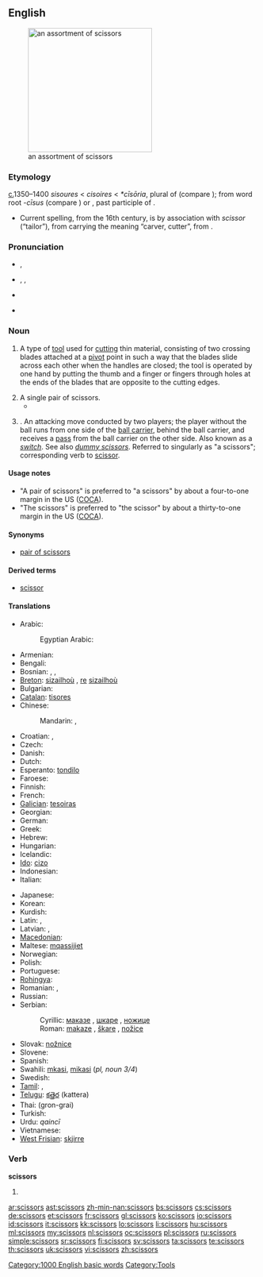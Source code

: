 ==English==
[[Image:Nozyczki4.jpg|thumb|right|250px|an assortment of scissors]]

===Etymology===
[[c.]]1350–1400 {{etyl|enm}} ''sisoures'' < {{etyl|fro}} ''cisoires'' < {{etyl|VL.}} ''*cīsōria'', plural of {{etyl|LL.}} {{term|cīsōrium||cutting tool}} (compare {{term|chisel}}); from {{etyl|la}} word root ''-cīsus'' (compare {{term|excise}}) or {{term|cæsus}}, past participle of {{term|cædere||to cut}}.
* Current spelling, from the 16th century, is by association with {{etyl|ML.}} ''scissor'' (“tailor”), from {{etyl|la}} carrying the meaning “carver, cutter”, from {{term|scindere||to split|lang=la}}.

===Pronunciation===
* {{a|RP}} {{IPA|/ˈsɪzəz/}}, {{SAMPA|/"sIz@z/}}
* {{a|US}} {{enPR|sĭzʹərz}}, {{IPA|/ˈsɪzɚz/}}, {{SAMPA|/"sIz@`z/}}
* {{audio|en-us-scissors.ogg|Audio (US)}}
* {{audio|En-uk-scissors.ogg|Audio (UK)}}
*: {{rhymes|ɪzə(r)z}}

===Noun===
{{infl|en|noun}}

# {{pluralonly}} A type of [[tool]] used for [[cut]]ting thin material, consisting of two crossing blades attached at a [[pivot]] point in such a way that the blades slide across each other when the handles are closed; the tool is operated by one hand by putting the thumb and a finger or fingers through holes at the ends of the blades that are opposite to the cutting edges.
# A single pair of scissors.
#* {{quote-news|title=Around the Garden|work=New York Times|date=Jun 22|year=1947|passage=Roses will last longer if a knife rather than a '''scissors''' is used to cut the blooms.}}
# {{rugby}}.  An attacking move conducted by two players; the player without the ball runs from one side of the [[ball carrier]], behind the ball carrier, and receives a [[pass]] from the ball carrier on the other side.  Also known as a ''[[switch]]''.  See also ''[[dummy scissors]]''.  Referred to singularly as "a scissors"; corresponding verb to [[scissor]].

====Usage notes====
* "A pair of scissors" is preferred to "a scissors" by about a four-to-one margin in the US ([[COCA]]).
* "The scissors" is preferred to "the scissor" by about a thirty-to-one margin in the US ([[COCA]]).

====Synonyms====
* {{sense|tool used for cutting}} [[pair of scissors]]

====Derived terms====
* [[scissor]]<!--attributive form and verb-->

====Translations====
{{trans-top|tool used for cutting}}
* Arabic: {{t-|ar|مقص|m|alt=مِقَصّ|tr=miqaSS}}
*: Egyptian Arabic: {{t-|ar|مقص|m|tr=maqaSS}}
* Armenian: {{t-|hy|մկրատ|tr=mkrat}}
* Bengali: {{tø|bn|কাঁচি|tr=kāṁci|sc=Beng}}
* Bosnian: {{t-|bs|makaze|f|p}}, {{t-|bs|škare|f|p}}, {{t-|bs|nožice|f|p}}
* [[Breton]]: [[sizailhoù]] {{f|p}}, [[re]] [[sizailhoù]]
* Bulgarian: {{t+|bg|ножица|f|tr=nožica}}
* [[Catalan]]: [[tisores]] {{f|p}}
* Chinese:
*: Mandarin: {{t|zh|剪刀|tr=jiǎndāo|sc=Hani}}, {{t|zh|剪子|tr=jiǎnzǐ|sc=Hani}}
* Croatian: {{t+|hr|škare|f|p}}, {{t+|hr|nožice|f|p}}
* Czech: {{t+|cs|nůžky|f|p}}
* Danish: {{t|da|saks|c}}
* Dutch: {{t+|nl|schaar|f}}
* Esperanto: [[tondilo]]
* Faroese: {{t-|fo|saksur|m|xs=Faroese}}
* Finnish: {{t+|fi|sakset|p}}
* French: {{t+|fr|ciseaux|m|p}}
* [[Galician]]: [[tesoiras]] {{f|p}}
* Georgian: {{tø|ka|მაკრატელი|tr=makrateli|sc=Geor}}
* German: {{t+|de|Schere|f}}
* Greek: {{t+|el|ψαλίδι|n}}
* Hebrew: {{t+|he|מספריים|m|p|alt=מִסְפָּרַיִם|tr=misparáyim}}
* Hungarian: {{t+|hu|olló}}
* Icelandic: {{t+|is|skæri|n|p}}
* [[Ido]]: [[cizo]]
* Indonesian: {{t+|id|gunting|xs=Indonesian}}
* Italian: {{t+|it|forbici|f|p}}
{{trans-mid}}
* Japanese: {{t|ja|鋏|tr=はさみ, hasami}}
* Korean: {{t|ko|가위|tr=gawi|sc=Kore}}
* Kurdish: {{t-|ku|مه‌قه‌س|sc=ku-Arab}}
* Latin: {{t-|la|axicia}},  {{t-|la|forfex}}
* Latvian: {{t|lv|dzirkles|f|p}}, {{t|lv|šķēres|f|p}}
* [[Macedonian]]: {{t-|mk|ножици|f|p|tr=nóžici}}
* Maltese: [[mqassijiet]] {{m|p}}
* Norwegian: {{t|no|saks|m+f}}
* Polish: {{t+|pl|nożyczki|p}}
* Portuguese: {{t+|pt|tesoura|f|s}}
* [[Rohingya]]: {{tø|rhg|kesi}}
* Romanian: {{t-|ro|foarfece}}, {{t-|ro|foarfecă}}
* Russian: {{t+|ru|ножницы|f|p|tr=nóžnicy}}
* Serbian:
*: Cyrillic: [[маказе#Serbian|маказе]] {{f|p}}, [[шкаре]] {{f|p}}, [[ножице]] {{f|p}}
*: Roman: [[makaze#Serbian|makaze]] {{f|p}}, [[škare]] {{f|p}}, [[nožice]] {{f|p}}
* Slovak: [[nožnice]] {{f|p}}
* Slovene: {{t+|sl|škarje|f|p}}
* Spanish: {{t+|es|tijera|f|s}}
* Swahili: [[mkasi]], [[mikasi]] (''pl, noun 3/4'')
* Swedish: {{t+|sv|sax|s}}
* [[Tamil]]: {{t|ta|கத்திரி|tr=kattiri|xs=Tamil}}, {{t|ta|கத்தரிக்கோல்|tr=kattarikkol|xs=Tamil}}
* [[Telugu]]: [[కత్తెర]] (kattera)
* Thai: {{Thai|[[กรรไกร]]}} (gron-grai)
* Turkish: {{t+|tr|makas}}
* Urdu: {{ur-Arab|[[قینچی]]}} ''qaincī''
* Vietnamese: {{t+|vi|kéo|xs=Vietnamese}}
* [[West Frisian]]: [[skjirre]]
{{trans-bottom}}

===Verb===
'''scissors'''

# {{third-person singular of|scissor}}

[[Category:1000 English basic words]]
[[Category:Tools]]

[[ar:scissors]]
[[ast:scissors]]
[[zh-min-nan:scissors]]
[[bs:scissors]]
[[cs:scissors]]
[[de:scissors]]
[[et:scissors]]
[[fr:scissors]]
[[gl:scissors]]
[[ko:scissors]]
[[io:scissors]]
[[id:scissors]]
[[it:scissors]]
[[kk:scissors]]
[[lo:scissors]]
[[li:scissors]]
[[hu:scissors]]
[[ml:scissors]]
[[my:scissors]]
[[nl:scissors]]
[[oc:scissors]]
[[pl:scissors]]
[[ru:scissors]]
[[simple:scissors]]
[[sr:scissors]]
[[fi:scissors]]
[[sv:scissors]]
[[ta:scissors]]
[[te:scissors]]
[[th:scissors]]
[[uk:scissors]]
[[vi:scissors]]
[[zh:scissors]]
